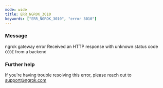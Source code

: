 ```yaml
---
mode: wide
title: ERR_NGROK_3010
keywords: ["ERR_NGROK_3010", "error 3010"]
---
```


### Message

ngrok gateway error
Received an HTTP response with unknown status code `CODE` from a backend

### Further help

If you're having trouble resolving this error, please reach out to [support@ngrok.com](mailto:support@ngrok.com?subject=Help%20with%20ERR_NGROK_3010)
